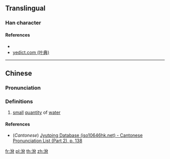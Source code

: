 {{character info/new}}
==Translingual==

===Han character===
{{Han char|rn=85|rad=水|as=06|sn=9|four=|canj=ECB|ids=⿰氵⿱八月}}

====References====
* {{Han ref|kx=0620.090|dkj=17378|dj=1015.120|hdz=31613.020|uh=6D15|ud=27925}}
* [http://yedict.com/htm/6D/6D15.htm yedict.com (叶典)]

----

==Chinese==
{{zh-forms}}

===Pronunciation===
{{zh-pron
|m=yìn
|c=jan5
|mc=y
|oc=y
|ma=
|cat=n
}}

===Definitions===
{{zh-hanzi}}

# [[small]] [[quantity]] of [[water]]

====References====
* (''Cantonese'') [http://www.iso10646hk.net/jp/document/download.jsp Jyutping Database (iso10646hk.net) - Cantonese Pronunciation List (Part 2), p. 138]

[[fr:洕]]
[[pl:洕]]
[[th:洕]]
[[zh:洕]]